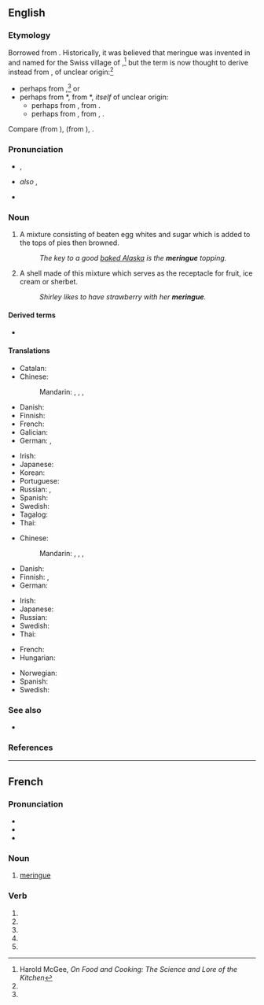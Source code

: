 {{also|meringué|méringue}}
==English==

===Etymology===
Borrowed from {{bor|en|fr|meringue}}. Historically, it was believed that meringue was invented in and named for the Swiss village of {{w|Meiringen}},<ref name="McGee">Harold McGee, ''On Food and Cooking: The Science and Lore of the Kitchen''</ref> but the term is now thought to derive instead from {{etyl|dum|en}} {{m|dum|meringue||light evening meal}}, of unclear origin:<ref name="McGee"/>
* perhaps from {{etyl|la|en}} {{m|la|merenda||light evening meal}},<ref name="McGee"/> or
* perhaps from {{etyl|dum|-}} *{{m|dum||meren|to dip or soak bread}}, from {{etyl|odt|-}} *{{m|odt||meren}}, ''itself'' of unclear origin:
** perhaps from {{cog|gem-pro|*marjaną||to grind, pound}}, from {{cog|ine-pro|*mer-||to rub, pack}}.
** perhaps from {{etyl|gem-pro|en}} {{m|gem-pro|*marhin||soup of bread and wine or water}}, from {{etyl|ine-pro|en}} {{m|ine-pro|*mark-}}, {{m|ine-pro|*merk-||wet}}.

Compare {{cog|gml|meringe}} (from {{m|gml|mern||to dip bread in wine}}), {{cog|gmh|merunge}} (from {{m|gmh|mëren||to soak bread in wine or water for dinner}}), {{cog|ang|merian||to purify, cleanse, test}}.

===Pronunciation===
* {{enPR|mə-răng'}}, {{IPA|/məˈɹæŋ/|lang=en}}
* {{a|US}} ''also'' {{enPR|mə-rāng'}}, {{IPA|/məˈɹeɪŋ/|lang=en}}
* {{rhymes|æŋ|lang=en}}

===Noun===
{{en-noun|~}}

# A mixture consisting of beaten egg whites and sugar which is added to the tops of pies then browned.
#: ''The key to a good [[baked Alaska]] is the '''meringue''' topping.''
# A shell made of this mixture which serves as the receptacle for fruit, ice cream or sherbet.
#: ''Shirley likes to have strawberry with her '''meringue'''.''

====Derived terms====
* {{l|en|lemon meringue pie}}

====Translations====
{{trans-top|mixture}}
* Catalan: {{t|ca|merenga|f}}
* Chinese:
*: Mandarin: {{t|cmn|蛋白甜餅|sc=Hani}}, {{t|cmn|蛋白甜饼|tr=dànbái tiánbǐng|sc=Hani}}, {{t|cmn|蛋白霜餅|sc=Hani}}, {{t|cmn|蛋白霜饼|tr=dànbái shuāngbǐng|sc=Hani}}
* Danish: {{t|da|marengs|c}}
* Finnish: {{t+|fi|marenki}}
* French: {{t+|fr|meringue}}
* Galician: {{t+|gl|merengue|m}}
* German: {{t+|de|Baiser|n}}, {{qualifier|rare}} {{t|de|Meringue|f}}
{{trans-mid}}
* Irish: {{t|ga|meireang|m}}
* Japanese: {{t+|ja|メレンゲ|tr=merenge|sc=Jpan}}
* Korean: {{t|ko|머랭|tr=meolaeng}}
* Portuguese: {{t+|pt|suspiro}}
* Russian: {{t+|ru|безе́|n}}, {{t+|ru|мере́нга|f}}
* Spanish: {{t+|es|merengue|m}}
* Swedish: {{t+|sv|maräng|c}}
* Tagalog: {{t|tl|meringge}}
* Thai: {{t|th|เมอแร็งก์}}
{{trans-bottom}}

{{trans-top|shell}}
* Chinese:
*: Mandarin: {{t|cmn|蛋白甜餅|sc=Hani}}, {{t|cmn|蛋白甜饼|tr=dànbái tiánbǐng|sc=Hani}}, {{t|cmn|蛋白霜餅|sc=Hani}}, {{t|cmn|蛋白霜饼|tr=dànbái shuāngbǐng|sc=Hani}}
* Danish: {{t|da|marengs|c}}
* Finnish: {{t|fi|[[marenkikuppi]]}}, {{t|fi|[[marenkipohja]]}}
* German: {{t+|de|Baiser|n}}
{{trans-mid}}
* Irish: {{t|ga|meireang|m}}
* Japanese: {{t+|ja|メレンゲ|tr=merenge|sc=Jpan}}
* Russian: {{t+|ru|мере́нга|f}}
* Swedish: {{t+|sv|maräng|c}}
* Thai: {{t|th|เมอแร็งก์}}
{{trans-bottom}}

{{ttbc-top|}}
* French: {{t+check|fr|meringue|f}}
* Hungarian: {{t-check|hu|habcsók}}
{{trans-mid}}
* Norwegian: {{t-check|no|marengs}}
* Spanish: {{t+check|es|merengue}}
* Swedish: {{t+check|sv|maräng|c}}
{{trans-bottom}}

===See also===
{{wikipedia}}
* {{l|en|stiff peaks}}

===References===
<references/>

----

==French==

===Pronunciation===
* {{fr-IPA}}
* {{audio|Fr-meringue.ogg|Audio|lang=fr}}
* {{homophones|meringuent|meringues|lang=fr}}

===Noun===
{{fr-noun|f}}

# [[#English|meringue]]

===Verb===
{{head|fr|verb form}}

# {{inflection of|meringuer||1|s|pres|ind|lang=fr}}
# {{inflection of|meringuer||3|s|pres|ind|lang=fr}}
# {{inflection of|meringuer||1|s|pres|sub|lang=fr}}
# {{inflection of|meringuer||3|s|pres|sub|lang=fr}}
# {{inflection of|meringuer||2|s|imp|lang=fr}}